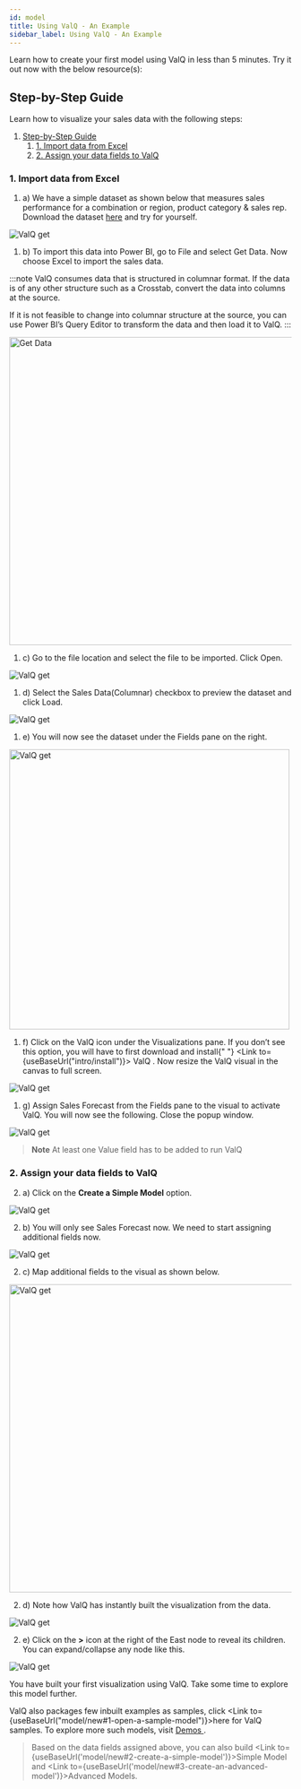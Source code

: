 ```yaml
---
id: model
title: Using ValQ - An Example
sidebar_label: Using ValQ - An Example
---
```



Learn how to create your first model using ValQ in less than 5 minutes. Try it out now with the below resource(s):

<Vimeo
  video="https://player.vimeo.com/video/330327639"
  responsive={true}
  width={640}
  height={480}
/>

## Step-by-Step Guide

Learn how to visualize your sales data with the following steps:
1. [Step-by-Step Guide](#step-by-step-guide)
    1. [1. Import data from Excel](#1-import-data-from-excel)
    1. [2. Assign your data fields to ValQ](#2-assign-your-data-fields-to-valq)

### 1. Import data from Excel

1. a) We have a simple dataset as shown below that measures sales performance for a combination or region, product category & sales rep. Download the dataset [here](./assets/Sales_Performance_Data.xlsx) and try for yourself.

<div class="center">
  <Zoom>
    <img alt="ValQ get" src={useBaseUrl("/doc-images/build/1.png")} />
  </Zoom>
</div> 

1. b) To import this data into Power BI, go to File and select Get Data. Now choose Excel to import the sales data.

:::note
ValQ consumes data that is structured in columnar format. If the data is of any other structure such as a Crosstab, convert the data into columns at the source. 

If it is not feasible to change into columnar structure at the source, you can use Power BI’s Query Editor to transform the data and then load it to ValQ.
:::

<div style={{ textAlign: "center" }}>
  <Zoom>
    <img width="550" alt="Get Data" src={useBaseUrl("/doc-images/build/2.png")} />
  </Zoom>
</div>

1. c) Go to the file location and select the file to be imported. Click Open.
   
<div class="center">
  <Zoom>
    <img alt="ValQ get" src={useBaseUrl("/doc-images/build/3.png")} />
  </Zoom>
</div> 

1. d) Select the Sales Data(Columnar) checkbox to preview the dataset and click Load.
   
<div class="center">
  <Zoom>
    <img alt="ValQ get" src={useBaseUrl("/doc-images/build/4.png")} />
  </Zoom>
</div> 

1. e) You will now see the dataset under the Fields pane on the right.
   
<div style={{ textAlign: "center" }}>
  <Zoom>
    <img width="500" alt="ValQ get" src={useBaseUrl("/doc-images/build/5.png")} />
  </Zoom>
</div> 

1. f) Click on the ValQ icon under the Visualizations pane. If you don’t see this option, you will have to first download and install{" "} <Link to={useBaseUrl("intro/install")}> ValQ </Link>. Now resize the ValQ visual in the canvas to full screen.

<div class="center">
  <Zoom>
    <img alt="ValQ get" src={useBaseUrl("/doc-images/build/6.png")} />
  </Zoom>
</div> 

1. g) Assign Sales Forecast from the Fields pane to the visual to activate ValQ. You will now see the following. Close the popup window.

<div class="center">
  <Zoom>
    <img alt="ValQ get" src={useBaseUrl("/doc-images/build/8.png")} />
  </Zoom>
</div> 

> **Note** 
> At least one Value field has to be added to run ValQ

### 2. Assign your data fields to ValQ

2. a) Click on the **Create a Simple Model** option.

<div style={{ textAlign: "center" }}>
  <Zoom>
    <img alt="ValQ get" src={useBaseUrl("/doc-images/build/9.png")} />
  </Zoom>
</div>

2. b) You will only see Sales Forecast now. We need to start assigning additional fields now.

<div class="center">
  <Zoom>
    <img alt="ValQ get" src={useBaseUrl("/doc-images/build/10.png")} />
  </Zoom>
</div>

2. c) Map additional fields to the visual as shown below.
   
<div style={{ textAlign: "center" }}>
  <Zoom>
    <img height="550" alt="ValQ get" src={useBaseUrl("/doc-images/build/7.png")} />
  </Zoom>
</div>

2. d) Note how ValQ has instantly built the visualization from the data.

<div class="center">
  <Zoom>
    <img alt="ValQ get" src={useBaseUrl("/doc-images/build/11.png")} />
  </Zoom>
</div> 

2. e) Click on the **>** icon at the right of the East node to reveal its children. You can expand/collapse any node like this.
   
<div class="center">
  <Zoom>
    <img alt="ValQ get" src={useBaseUrl("/doc-images/build/13.png")} />
  </Zoom>
</div>

You have built your first visualization using ValQ. Take some time to explore this model further.

ValQ also packages few inbuilt examples as samples, click <Link to={useBaseUrl("model/new#1-open-a-sample-model")}>here</Link> for ValQ samples. To explore more such models, visit <a href="https://valq.com/demos" target="_blank"> Demos </a>.

> Based on the data fields assigned above, you can also build <Link to={useBaseUrl('model/new#2-create-a-simple-model')}>Simple Model</Link> and <Link to={useBaseUrl('model/new#3-create-an-advanced-model')}>Advanced Models</Link>.

